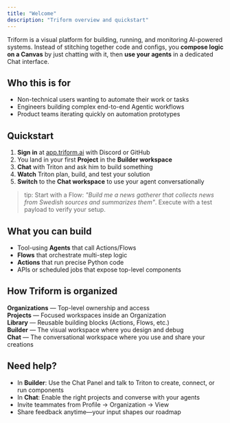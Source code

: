 ```yaml
---
title: "Welcome"
description: "Triform overview and quickstart"
---
```


Triform is a visual platform for building, running, and monitoring AI-powered systems. Instead of stitching together code and configs, you **compose logic on a Canvas** by just chatting with it, then **use your agents** in a dedicated Chat interface.

## Who this is for

- Non-technical users wanting to automate their work or tasks
- Engineers building complex end-to-end Agentic workflows
- Product teams iterating quickly on automation prototypes

## Quickstart

1. **Sign in** at [app.triform.ai](https://app.triform.ai) with Discord or GitHub
2. You land in your first **Project** in the **Builder workspace**
3. **Chat** with Triton and ask him to build something
4. **Watch** Triton plan, build, and test your solution
5. **Switch** to the **Chat workspace** to use your agent conversationally

> tip: Start with a Flow: _"Build me a news gatherer that collects news from Swedish sources and summarizes them"_. Execute with a test payload to verify your setup.

## What you can build

- Tool-using **Agents** that call Actions/Flows
- **Flows** that orchestrate multi-step logic
- **Actions** that run precise Python code
- APIs or scheduled jobs that expose top-level components

## How Triform is organized

**Organizations** — Top-level ownership and access  
**Projects** — Focused workspaces inside an Organization  
**Library** — Reusable building blocks (Actions, Flows, etc.)  
**Builder** — The visual workspace where you design and debug  
**Chat** — The conversational workspace where you use and share your creations

## Need help?

- In **Builder**: Use the Chat Panel and talk to Triton to create, connect, or run components
- In **Chat**: Enable the right projects and converse with your agents
- Invite teammates from Profile → Organization → View
- Share feedback anytime—your input shapes our roadmap
